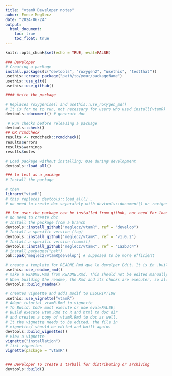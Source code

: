 ```yaml
---
title: "vtamR Developer notes"
auhor: Emese Meglecz
date: "2024-06-24"
output:
  html_document:
    toc: true
    toc_float: true
---
```



```r
knitr::opts_chunk$set(echo = TRUE, eval=FALSE)
```


```r
### Developer
# Creating a package
install.packages(c("devtools", "roxygen2", "usethis", "testthat"))
usethis::create_package("path/to/your/packageName")
usethis::use_git()
usethis::use_github()

#### Write the package

# Replaces roxygenise() and usethis::use_roxygen_md()
# It is for me to run, not necessary for users who used install(vtamR)
devtools::document() # generate doc

 # Run checks before releasing a package
devtools::check()     
## OR rcmdcheck 
results <- rcmdcheck::rcmdcheck()
results$errors
results$warnings
results$notes

# Load package without installing; Use during development
devtools::load_all()   

### to test as a package 
# Install the package
   
# then 
library("vtamR") 
# this replaces devtools::load_all() , 
# no need to create doc separately with devtools::document() or roxigenize

## for user the package can be installed from github, not need for load_all()
# no need to create doc
# Install the package from a branch
devtools::install_github("meglecz/vtamR", ref = "develop")
# Install a specific version (tag) 
devtools::install_github("meglecz/vtamR", ref = "v1.0.2") 
# Install a specific version (commit) 
devtools::install_github("meglecz/vtamR", ref = "1a2b3c4") 
# install.packages("pak")
pak::pak("meglecz/vtamR@develop") # supposed to be more efficient

# create a template for README.Rmd que le develper Edit. It is in .builtignore
usethis::use_readme_rmd()
# make a README.Rmd from README.Rmd. This should not be edited manually
# When building the readme, the Rmd and its chunks are executer, so all eaxme codes should work. If not, mahe eval=FALSE
devtools::build_readme()

# creates vignette and adds modif to DESCRIPTION
usethis::use_vignette("vtamR")
# Adapt tutorial_vtamR.Rmd to vignette
# To Build, Code must execute or use eval=FALSE; 
# Build execute vtam.Rmd to R and html to doc dir
# and creates a copy of vtamR.Rmd to doc as well.
# It the vignette needs to be edited, the file in 
# vignettes/ should be edited and built again.
devtools::build_vignettes()
# view a vignette
vignette("installation") 
# list vignettes
vignette(package = "vtamR")


### Developer To create a tarball for distributing or archiving
devtools::build()


```




